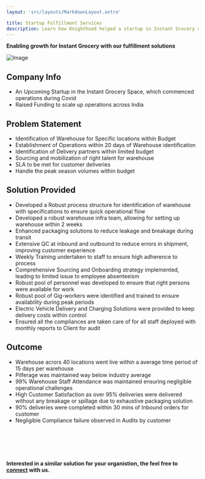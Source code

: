 ```yaml
---
layout: 'src/layouts/MarkdownLayout.astro'

title: Startup Fulfillment Services
description: Learn how Knighthood helped a startup in Instant Grocery scale up its operations across India during the pandemic
---
```



**Enabling growth for Instant Grocery with our fulfillment solutions**

![Image](/gro.svg)

## Company Info

* An Upcoming Startup in the Instant Grocery Space, which commenced operations during Covid
* Raised Funding to scale up operations across India


## Problem Statement

* Identification of Warehouse for Specific locations within Budget
* Establishment of Operations within 20 days of Warehouse identification
* Identification of Delivery partners within limited budget
* Sourcing and mobilization of right talent for warehouse
* SLA to be met for customer deliveries 
* Handle the peak season volumes within budget


## Solution Provided

* Developed a Robust process structure for identification of warehouse with specifications to ensure quick operational flow 
* Developed a robust warehouse infra team, allowing for setting up warehouse within 2 weeks
* Enhanced packaging solutions to reduce leakage and breakage during transit 
* Extensive QC at inbound and outbound to reduce errors in shipment, improving customer experience
* Weekly Training undertaken to staff to ensure high adherence to process
* Comprehensive Sourcing and Onboarding strategy implemented, leading to limited issue to employee absenteeism
* Robust pool of personnel was developed to ensure that right persons were available for work
* Robust pool of Gig-workers were identified and trained to ensure availability during peak periods
* Electric Vehicle Delivery and Charging Solutions were provided to keep delivery costs within control
* Ensured all the compliances are taken care of for all staff deployed with monthly reports to Client for audit


## Outcome

* Warehouse acrors 40 locations went live within a average time period of 15 days per warehouse
* Pilferage was maintained way below industry average
* 99% Warehouse Staff Attendance was maintained ensuring negligible operational challenges
* High Customer Satisfaction as over 95% deliveries were delivered without any breakage or spillage due to exhaustive packaging solution
* 90% deliveries were completed within 30 mins of Inbound orders for customer
* Negligible Compliance failure observed in Audits by customer

<br></br>
<br></br>

**Interested in a similar solution for your organistion, the feel free to [connect](/contact) with us.**